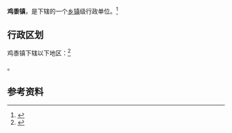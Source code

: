 {{中国乡级行政区|37/08/28/104/000}}

'''鸡黍镇'''，是{{PRC admin/fullname|37/08/28/104/000|3}}下辖的一个[[乡镇|乡镇]]级行政单位。<ref>{{PRC admin/ref sgc|{{PRC admin/parent|37/08/28/104/000}}}}</ref>

== 行政区划 ==

鸡黍镇下辖以下地区：<ref>{{PRC admin/ref sgc|37/08/28/104/000}}</ref>

{{PRC admin/children|37/08/28/104/000}}。

== 参考资料 ==

{{reflist}}

{{行政区划小作品}}
{{PRC admin/navcat|37/08/28/104/000}}